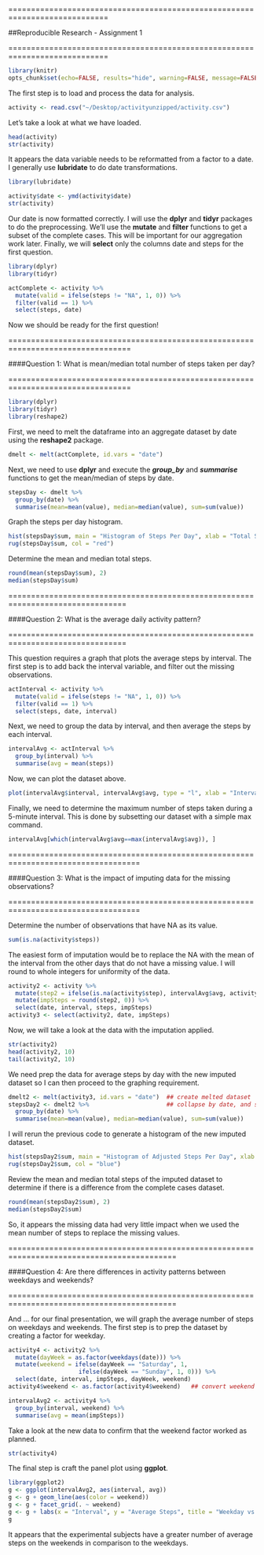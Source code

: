 ============================================================================

##Reproducible Research - Assignment 1 

============================================================================

```r
library(knitr)
opts_chunk$set(echo=FALSE, results="hide", warning=FALSE, message=FALSE)
```

The first step is to load and process the data for analysis.

```r
activity <- read.csv("~/Desktop/activityunzipped/activity.csv")
```

Let's take a look at what we have loaded. 

```r
head(activity)
str(activity)
```

It appears the data variable needs to be reformatted from a factor to a date. I generally use **lubridate** to do date transformations. 

```r
library(lubridate)
```

```r
activity$date <- ymd(activity$date)
str(activity)
```

Our date is now formatted correctly. I will use the **dplyr** and **tidyr** packages to do the preprocessing. We'll use the **mutate** and **filter** functions to get a subset of the complete cases. This will be important for our aggregation work later. Finally, we will **select** only the columns date and steps for the first question.

```r
library(dplyr)
library(tidyr)
```

```r
actComplete <- activity %>%
  mutate(valid = ifelse(steps != "NA", 1, 0)) %>%
  filter(valid == 1) %>%
  select(steps, date)
```

Now we should be ready for the first question! 

=================================================================================

####Question 1: What is mean/median total number of steps taken per day?

=================================================================================

```r
library(dplyr)
library(tidyr)
library(reshape2)
```

First, we need to melt the dataframe into an aggregate dataset by date using the **reshape2** package.

```r
dmelt <- melt(actComplete, id.vars = "date")
```

Next, we need to use **dplyr** and execute the ***group_by*** and ***summarise*** functions to get the mean/median of steps by date.

```r
stepsDay <- dmelt %>% 
  group_by(date) %>%
  summarise(mean=mean(value), median=median(value), sum=sum(value))
```

Graph the steps per day histogram.

```r
hist(stepsDay$sum, main = "Histogram of Steps Per Day", xlab = "Total Steps")
rug(stepsDay$sum, col = "red")
```

Determine the mean and median total steps.

```r
round(mean(stepsDay$sum), 2)
median(stepsDay$sum)
```

================================================================================

####Question 2: What is the average daily activity pattern?

================================================================================

This question requires a graph that plots the average steps by interval. The first step is to add back the interval variable, and filter out the missing observations.

```r
actInterval <- activity %>%
  mutate(valid = ifelse(steps != "NA", 1, 0)) %>%
  filter(valid == 1) %>%
  select(steps, date, interval)
```

Next, we need to group the data by interval, and then average the steps by each interval.

```r
intervalAvg <- actInterval %>% 
  group_by(interval) %>%
  summarise(avg = mean(steps))
```

Now, we can plot the dataset above.

```r
plot(intervalAvg$interval, intervalAvg$avg, type = "l", xlab = "Interval", ylab = "Average Steps")
```

Finally, we need to determine the maximum number of steps taken during a 5-minute interval. This is done by subsetting our dataset with a simple max command.

```r
intervalAvg[which(intervalAvg$avg==max(intervalAvg$avg)), ]
```

===================================================================================

####Question 3: What is the impact of imputing data for the missing observations?

===================================================================================

Determine the number of observations that have NA as its value.

```r
sum(is.na(activity$steps))
```

The easiest form of imputation would be to replace the NA with the mean of the interval from the other days that do not have a missing value. I will round to whole integers for uniformity of the data.

```r
activity2 <- activity %>%
  mutate(step2 = ifelse(is.na(activity$step), intervalAvg$avg, activity$steps)) %>%
  mutate(impSteps = round(step2, 0)) %>%
  select(date, interval, steps, impSteps)
activity3 <- select(activity2, date, impSteps)
```

Now, we will take a look at the data with the imputation applied.

```r
str(activity2)
head(activity2, 10)
tail(activity2, 10)
```

We need prep the data for average steps by day with the new imputed dataset so I can then proceed to the graphing requirement.

```r
dmelt2 <- melt(activity3, id.vars = "date")  ## create melted dataset
stepsDay2 <- dmelt2 %>%                      ## collapse by date, and summarise
  group_by(date) %>%
  summarise(mean=mean(value), median=median(value), sum=sum(value))
```

I will rerun the previous code to generate a histogram of the new imputed dataset.

```r
hist(stepsDay2$sum, main = "Histogram of Adjusted Steps Per Day", xlab = "Total Adjusted Steps")
rug(stepsDay2$sum, col = "blue")
```

Review the mean and median total steps of the imputed dataset to determine if there is a difference from the complete cases dataset.

```r
round(mean(stepsDay2$sum), 2)
median(stepsDay2$sum)
```

So, it appears the missing data had very little impact when we used the mean number of steps to replace the missing values.

===========================================================================================

####Question 4: Are there differences in activity patterns between weekdays and weekends?

===========================================================================================

And ... for our final presentation, we will graph the average number of steps on weekdays and weekends. The first step is to prep the dataset by creating a factor for weekday.

```r
activity4 <- activity2 %>%
  mutate(dayWeek = as.factor(weekdays(date))) %>%
  mutate(weekend = ifelse(dayWeek == "Saturday", 1, 
                    ifelse(dayWeek == "Sunday", 1, 0))) %>%
  select(date, interval, impSteps, dayWeek, weekend)
activity4$weekend <- as.factor(activity4$weekend)   ## convert weekend to a factor

intervalAvg2 <- activity4 %>% 
  group_by(interval, weekend) %>%
  summarise(avg = mean(impSteps))
```

Take a look at the new data to confirm that the weekend factor worked as planned.

```r
str(activity4)
```

The final step is craft the panel plot using **ggplot**.

```r
library(ggplot2)
g <- ggplot(intervalAvg2, aes(interval, avg))
g <- g + geom_line(aes(color = weekend))
g <- g + facet_grid(. ~ weekend)
g <- g + labs(x = "Interval", y = "Average Steps", title = "Weekday vs. Weekend")
g
```

It appears that the experimental subjects have a greater number of average steps on the weekends in comparison to the weekdays.